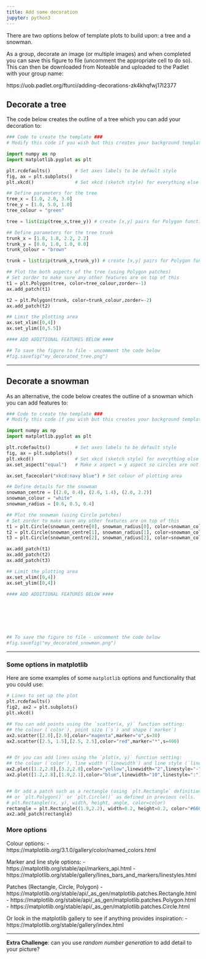 ```yaml
---
title: Add some decoration
jupyter: python3
---
```




There are two options below of template plots to build upon: a tree and a snowman.

As a group, decorate an image (or multiple images) and when completed you can save this figure to file (uncomment the appropriate cell to do so). This can then be downloaded from Noteable and uploaded to the Padlet with your group name:

https://uob.padlet.org/fturci/adding-decorations-zk4khqfwj17l2377

## Decorate a tree

The code below creates the outline of a tree which you can add your decoration to:

```python
### Code to create the template ###
# Modify this code if you wish but this creates your background template

import numpy as np 
import matplotlib.pyplot as plt

plt.rcdefaults()         # Set axes labels to be default style
fig, ax = plt.subplots()
plt.xkcd()               # Set xkcd (sketch style) for everything else

## Define parameters for the tree
tree_x = [1.0, 2.0, 3.0]
tree_y = [1.0, 5.0, 1.0]
tree_colour = "green"

tree = list(zip(tree_x,tree_y)) # create [x,y] pairs for Polygon function

## Define parameters for the tree trunk
trunk_x = [1.8, 1.8, 2.2, 2.2]
trunk_y = [0.0, 1.0, 1.0, 0.0]
trunk_colour = "brown"

trunk = list(zip(trunk_x,trunk_y)) # create [x,y] pairs for Polygon function

## Plot the both aspects of the tree (using Polygon patches)
# Set zorder to make sure any other features are on top of this
t1 = plt.Polygon(tree, color=tree_colour,zorder=-1)
ax.add_patch(t1)

t2 = plt.Polygon(trunk, color=trunk_colour,zorder=-2)
ax.add_patch(t2)

## Limit the plotting area
ax.set_xlim([0,4])
ax.set_ylim([0,5.5])

#### ADD ADDITIONAL FEATURES BELOW ####


```

```python
## To save the figure to file - uncomment the code below
#fig.savefig("my_decorated_tree.png")
```

---

## Decorate a snowman

As an alternative, the code below creates the outline of a snowman which you can add features to:

```python
### Code to create the template ###
# Modify this code if you wish but this creates your background template

import numpy as np 
import matplotlib.pyplot as plt

plt.rcdefaults()         # Set axes labels to be default style
fig, ax = plt.subplots()
plt.xkcd()               # Set xkcd (sketch style) for everything else
ax.set_aspect("equal")   # Make x aspect = y aspect so circles are not squashed

ax.set_facecolor("xkcd:navy blue") # Set colour of plotting area

## Define details for the snowman
snowman_centre = [(2.0, 0.4), (2.0, 1.4), (2.0, 2.2)]
snowman_colour = "white"
snowman_radius = [0.6, 0.5, 0.4]

## Plot the snowman (using Circle patches)
# Set zorder to make sure any other features are on top of this
t1 = plt.Circle(snowman_centre[0], snowman_radius[0], color=snowman_colour,zorder=-3)
t2 = plt.Circle(snowman_centre[1], snowman_radius[1], color=snowman_colour,zorder=-2)
t3 = plt.Circle(snowman_centre[2], snowman_radius[2], color=snowman_colour,zorder=-1)

ax.add_patch(t1)
ax.add_patch(t2)
ax.add_patch(t3)

## Limit the plotting area
ax.set_xlim([0,4])
ax.set_ylim([0,4])

#### ADD ADDITIONAL FEATURES BELOW ####








```

```python
## To save the figure to file - uncomment the code below
#fig.savefig("my_decorated_snowman.png")
```

---

### Some options in matplotlib

Here are some examples of some `matplotlib` options and functionality that you could use:

```python
# Lines to set up the plot
plt.rcdefaults()
fig2, ax2 = plt.subplots()
plt.xkcd()

## You can add points using the `scatter(x, y)` function setting:
## the colour (`color`), point size (`s`) and shape (`marker`)
ax2.scatter([2.0],[2.9],color="magenta",marker="o",s=30)
ax2.scatter([2.5, 1.5],[2.5, 2.5],color="red",marker="*",s=400)


## Or you can add lines using the `plot(x, y)` function setting:
## the colour (`color`), line width (`linewidth`) and line style (`linestyle`)
ax2.plot([1.2,2.8],[3.2,2.8],color="yellow",linewidth="2",linestyle="-")
ax2.plot([1.2,2.8],[1.9,2.1],color="blue",linewidth="10",linestyle=":")


## Or add a patch such as a rectangle (using `plt.Rectangle` definition)
## or `plt.Polygon()` or `plt.Circle()` as defined in previous cells.
# plt.Rectangle((x, y), width, height, angle, color=color)
rectangle = plt.Rectangle((1.9,2.2), width=0.2, height=0.2, color="#660033")
ax2.add_patch(rectangle)
```

### More options

Colour options:
- https://matplotlib.org/3.1.0/gallery/color/named_colors.html

Marker and line style options:
 - https://matplotlib.org/stable/api/markers_api.html
 - https://matplotlib.org/stable/gallery/lines_bars_and_markers/linestyles.html

Patches (Rectangle, Circle, Polygon)
 - https://matplotlib.org/stable/api/_as_gen/matplotlib.patches.Rectangle.html
 - https://matplotlib.org/stable/api/_as_gen/matplotlib.patches.Polygon.html
 - https://matplotlib.org/stable/api/_as_gen/matplotlib.patches.Circle.html
 
 
Or look in the matplotlib gallery to see if anything provides inspiration:
 - https://matplotlib.org/stable/gallery/index.html

---

**Extra Challenge**: can you use *random number generation* to add detail to your picture?

